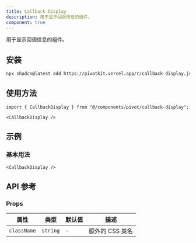 ```yaml
---
title: Callback Display
description: 用于显示回调信息的组件。
component: true
---
```


用于显示回调信息的组件。

<ComponentPreview name="callback-display-demo" />

## 安装

```bash
npx shadcn@latest add https://pivotkit.vercel.app/r/callback-display.json
```

## 使用方法

```tsx
import { CallbackDisplay } from "@/components/pivot/callback-display";
```

```tsx
<CallbackDisplay />
```

## 示例

### 基本用法

```tsx
<CallbackDisplay />
```

## API 参考

### Props

| 属性        | 类型     | 默认值 | 描述            |
| ----------- | -------- | ------ | --------------- |
| `className` | `string` | -      | 额外的 CSS 类名 |
